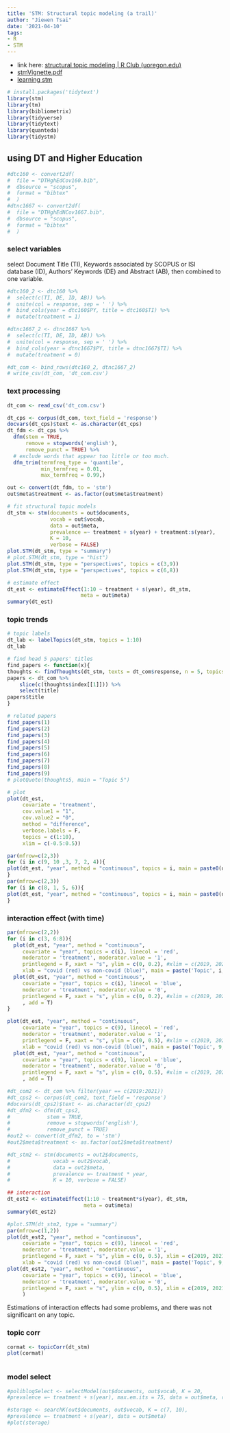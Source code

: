 ```yaml
---
title: 'STM: Structural topic modeling (a trail)'
author: "Jiewen Tsai"
date: '2021-04-10'
tags:
- R
- STM
---
```


- link here: [structural topic modeling \| R Club (uoregon.edu)](https://blogs.uoregon.edu/rclub/2016/04/05/structural-topic-modeling/)
- [stmVignette.pdf](file:///C:/Users/GameToGo/Downloads/stmVignette.pdf)
- [learning stm](https://github.com/dondealban/learning-stm)

```r
# install.packages('tidytext')
library(stm)
library(tm)
library(bibliometrix)
library(tidyverse)
library(tidytext)
library(quanteda)
library(tidystm)
```

## using DT and Higher Education

```r
#dtc160 <- convert2df(
#  file = "DTHghEdCov160.bib", 
#  dbsource = "scopus", 
#  format = "bibtex"
#  )
#dtnc1667 <- convert2df(
#  file = "DTHghEdNCov1667.bib", 
#  dbsource = "scopus", 
#  format = "bibtex"
#  )
```

### select variables

select Document Title (TI), Keywords associated by SCOPUS or ISI database (ID), Authors' Keywords (DE) and Abstract (AB), then combined to one variable.

```r
#dtc160_2 <- dtc160 %>%
#  select(c(TI, DE, ID, AB)) %>%
#  unite(col = response, sep = ' ') %>%
#  bind_cols(year = dtc160$PY, title = dtc160$TI) %>%
#  mutate(treatment = 1)

#dtnc1667_2 <- dtnc1667 %>%
#  select(c(TI, DE, ID, AB)) %>%
#  unite(col = response, sep = ' ') %>%
#  bind_cols(year = dtnc1667$PY, title = dtnc1667$TI) %>%
#  mutate(treatment = 0)

#dt_com <- bind_rows(dtc160_2, dtnc1667_2)
# write_csv(dt_com, 'dt_com.csv')
```

### text processing

```r
dt_com <- read_csv('dt_com.csv')
```

```r
dt_cps <- corpus(dt_com, text_field = 'response')
docvars(dt_cps)$text <- as.character(dt_cps)
dt_fdm <- dt_cps %>% 
  dfm(stem = TRUE, 
      remove = stopwords('english'), 
      remove_punct = TRUE) %>% 
  # exclude words that appear too little or too much.
  dfm_trim(termfreq_type = 'quantile',
           min_termfreq = 0.01,
           max_termfreq = 0.99,)

out <- convert(dt_fdm, to = 'stm')
out$meta$treatment <- as.factor(out$meta$treatment)

# fit structural topic models
dt_stm <- stm(documents = out$documents,
              vocab = out$vocab,
              data = out$meta,
              prevalence =~ treatment + s(year) + treatment:s(year),
              K = 10, 
              verbose = FALSE)
plot.STM(dt_stm, type = "summary") 
# plot.STM(dt_stm, type = "hist")
plot.STM(dt_stm, type = "perspectives", topics = c(3,9))
plot.STM(dt_stm, type = "perspectives", topics = c(6,8))
```

```r
# estimate effect
dt_est <- estimateEffect(1:10 ~ treatment + s(year), dt_stm,
                        meta = out$meta)
summary(dt_est)
```



### topic trends

```r
# topic labels
dt_lab <- labelTopics(dt_stm, topics = 1:10)
dt_lab

# find head 5 papers' titles
find_papers <- function(x){
thoughts <- findThoughts(dt_stm, texts = dt_com$response, n = 5, topics = x)
papers <- dt_com %>% 
    slice(c(thoughts$index[[1]])) %>%
    select(title)
papers$title
}

# related papers
find_papers(1)
find_papers(2)
find_papers(3)
find_papers(4)
find_papers(5)
find_papers(6)
find_papers(7)
find_papers(8)
find_papers(9)
# plotQuote(thoughts5, main = "Topic 5")

```

```r
# plot
plot(dt_est,
     covariate = 'treatment',
     cov.value1 = "1",
     cov.value2 = "0",
     method = "difference", 
     verbose.labels = F,
     topics = c(1:10), 
     xlim = c(-0.5:0.5))
```


```r
par(mfrow=c(2,3))
for (i in c(9, 10 ,3, 7, 2, 4)){
plot(dt_est, "year", method = "continuous", topics = i, main = paste0(dt_lab$prob[i,1:3], collapse = ", "), printlegend = F)
}
par(mfrow=c(2,3))
for (i in c(8, 1, 5, 6)){
plot(dt_est, "year", method = "continuous", topics = i, main = paste0(dt_lab$prob[i,1:3], collapse = ", "), printlegend = F)
}
```

### interaction effect (with time)

```r
par(mfrow=c(2,2))
for (i in c(3, 6:8)){
  plot(dt_est, "year", method = "continuous", 
     covariate = "year", topics = c(i), linecol = 'red',
     moderator = 'treatment', moderator.value = '1',
     printlegend = F, xaxt = "s", ylim = c(0, 0.2), #xlim = c(2019, 2021), 
     xlab = "covid (red) vs non-covid (blue)", main = paste('Topic', i, sep = ' '))
  plot(dt_est, "year", method = "continuous", 
     covariate = "year", topics = c(i), linecol = 'blue',
     moderator = 'treatment', moderator.value = '0',
     printlegend = F, xaxt = "s", ylim = c(0, 0.2), #xlim = c(2019, 2021), 
     , add = T)
}

plot(dt_est, "year", method = "continuous", 
     covariate = "year", topics = c(9), linecol = 'red',
     moderator = 'treatment', moderator.value = '1',
     printlegend = F, xaxt = "s", ylim = c(0, 0.5), #xlim = c(2019, 2021), 
     xlab = "covid (red) vs non-covid (blue)", main = paste('Topic', 9, sep = ' '))
  plot(dt_est, "year", method = "continuous", 
     covariate = "year", topics = c(9), linecol = 'blue',
     moderator = 'treatment', moderator.value = '0',
     printlegend = F, xaxt = "s", ylim = c(0, 0.5), #xlim = c(2019, 2021), 
     , add = T)
```



```r
#dt_com2 <- dt_com %>% filter(year == c(2019:2021))
#dt_cps2 <- corpus(dt_com2, text_field = 'response')
#docvars(dt_cps2)$text <- as.character(dt_cps2)
#dt_dfm2 <- dfm(dt_cps2, 
#            stem = TRUE, 
#            remove = stopwords('english'), 
#            remove_punct = TRUE)
#out2 <- convert(dt_dfm2, to = 'stm')
#out2$meta$treatment <- as.factor(out2$meta$treatment)
```

```r
#dt_stm2 <- stm(documents = out2$documents,
#              vocab = out2$vocab,
#              data = out2$meta,
#              prevalence =~ treatment * year,
#              K = 10, verbose = FALSE)

## interaction
dt_est2 <- estimateEffect(1:10 ~ treatment*s(year), dt_stm,
                         meta = out$meta)
summary(dt_est2)

#plot.STM(dt_stm2, type = "summary") 
par(mfrow=c(1,2))
plot(dt_est2, "year", method = "continuous", 
     covariate = "year", topics = c(9), linecol = 'red',
     moderator = 'treatment', moderator.value = '1',
     printlegend = F, xaxt = "s", ylim = c(0, 0.5), xlim = c(2019, 2021), 
     xlab = "covid (red) vs non-covid (blue)", main = paste('Topic', 9, sep = ' '))
plot(dt_est2, "year", method = "continuous", 
     covariate = "year", topics = c(9), linecol = 'blue',
     moderator = 'treatment', moderator.value = '0',
     printlegend = F, xaxt = "s", ylim = c(0, 0.5), xlim = c(2019, 2021)#, add = T
     )


```
Estimations of interaction effects had some problems, and there was not significant on any topic.

### topic corr

```r
cormat <- topicCorr(dt_stm)
plot(cormat)
```


```r

```

### model select

```r
#poliblogSelect <- selectModel(out$documents, out$vocab, K = 20,
#prevalence =~ treatment + s(year), max.em.its = 75, data = out$meta, runs = 20, seed #= 8458159)
```


```r
#storage <- searchK(out$documents, out$vocab, K = c(7, 10),
#prevalence =~ treatment + s(year), data = out$meta)
#plot(storage)
```

